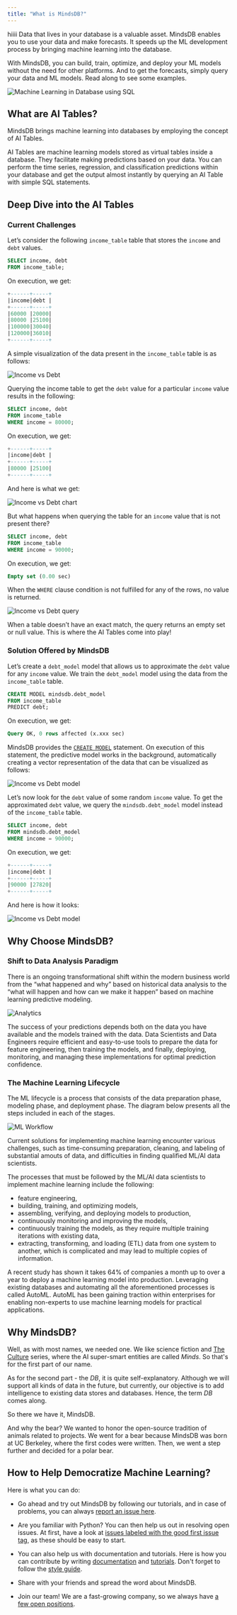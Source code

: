 ```yaml
---
title: "What is MindsDB?"
---
```


hiiii
Data that lives in your database is a valuable asset. MindsDB enables you to use
your data and make forecasts. It speeds up the ML development process by
bringing machine learning into the database.

With MindsDB, you can build, train, optimize, and deploy your ML models without
the need for other platforms. And to get the forecasts, simply query your data
and ML models. Read along to see some examples.

![Machine Learning in Database using SQL](/assets/what_is_mindsdb.png)

## What are AI Tables?

MindsDB brings machine learning into databases by employing the concept of AI
Tables.

AI Tables are machine learning models stored as virtual tables inside a
database. They facilitate making predictions based on your data. You can perform
the time series, regression, and classification predictions within your database
and get the output almost instantly by querying an AI Table with simple SQL
statements.

## Deep Dive into the AI Tables

### Current Challenges

Let’s consider the following `income_table` table that stores the `income` and
`debt` values.

```sql
SELECT income, debt
FROM income_table;
```

On execution, we get:

```sql
+------+-----+
|income|debt |
+------+-----+
|60000 |20000|
|80000 |25100|
|100000|30040|
|120000|36010|
+------+-----+
```

A simple visualization of the data present in the `income_table` table is as
follows:

![Income vs Debt](/assets/sql/income_vs_debt.png)

Querying the income table to get the `debt` value for a particular `income`
value results in the following:

```sql
SELECT income, debt
FROM income_table
WHERE income = 80000;
```

On execution, we get:

```sql
+------+-----+
|income|debt |
+------+-----+
|80000 |25100|
+------+-----+
```

And here is what we get:

![Income vs Debt chart](/assets/sql/income_vs_debt_known_value.png)

But what happens when querying the table for an `income` value that is not
present there?

```sql
SELECT income, debt
FROM income_table
WHERE income = 90000;
```

On execution, we get:

```sql
Empty set (0.00 sec)
```

When the `WHERE` clause condition is not fulfilled for any of the rows, no
value is returned.

![Income vs Debt query](/assets/sql/income_vs_debt_unknown_value.png)

When a table doesn’t have an exact match, the query returns an empty set or null
value. This is where the AI Tables come into play!

### Solution Offered by MindsDB

Let’s create a `debt_model` model that allows us to approximate the `debt` value
for any `income` value. We train the `debt_model` model using the data from the
`income_table` table.

```sql
CREATE MODEL mindsdb.debt_model
FROM income_table
PREDICT debt;
```

On execution, we get:

```sql
Query OK, 0 rows affected (x.xxx sec)
```

MindsDB provides the [`CREATE MODEL`](/sql/create/predictor/)
statement. On execution of this statement, the predictive model works in the
background, automatically creating a vector representation of the data that can
be visualized as follows:

![Income vs Debt model](/assets/sql/income_vs_debt_predictor.png)

Let’s now look for the `debt` value of some random `income` value. To get the
approximated `debt` value, we query the `mindsdb.debt_model` model instead
of the `income_table` table.

```sql
SELECT income, debt
FROM mindsdb.debt_model
WHERE income = 90000;
```

On execution, we get:

```sql
+------+-----+
|income|debt |
+------+-----+
|90000 |27820|
+------+-----+
```

And here is how it looks:

![Income vs Debt model](/assets/sql/income_vs_debt_prediction.png)

## Why Choose MindsDB?

### Shift to Data Analysis Paradigm

There is an ongoing transformational shift within the modern business world from
the “what happened and why” based on historical data analysis to the “what will
happen and how can we make it happen” based on machine learning predictive
modeling.

![Analytics](/assets/sql/analytics_shift.png)

The success of your predictions depends both on the data you have available and
the models trained with the data. Data Scientists and Data Engineers require
efficient and easy-to-use tools to prepare the data for feature engineering,
then training the models, and finally, deploying, monitoring, and managing these
implementations for optimal prediction confidence.

### The Machine Learning Lifecycle

The ML lifecycle is a process that consists of the data preparation phase,
modeling phase, and deployment phase. The diagram below presents all the steps
included in each of the stages.

![ML Workflow](/assets/sql/machine_learning_lifecycle.png)

Current solutions for implementing machine learning encounter various
challenges, such as time-consuming preparation, cleaning, and labeling of
substantial amouts of data, and difficulties in finding qualified ML/AI data
scientists.

The processes that must be followed by the ML/AI data scientists to implement
machine learning include the following:

- feature engineering,
- building, training, and optimizing models,
- assembling, verifying, and deploying models to production,
- continuously monitoring and improving the models,
- continuously training the models, as they require multiple training iterations
  with existing data,
- extracting, transforming, and loading (ETL) data from one system to another,
  which is complicated and may lead to multiple copies of information.

A recent study has shown it takes 64% of companies a month up to over a year to
deploy a machine learning model into production. Leveraging existing databases
and automating all the aforementioned processes is called AutoML. AutoML has
been gaining traction within enterprises for enabling non-experts to use machine
learning models for practical applications.

## Why MindsDB?

Well, as with most names, we needed one. We like science fiction and
[The Culture](<https://en.wikipedia.org/wiki/The_Culture_(series)>) series,
where the AI super-smart entities are called _Minds_. So that's for the first
part of our name.

As for the second part - the _DB_, it is quite self-explanatory. Although we
will support all kinds of data in the future, but currently, our objective is to
add intelligence to existing data stores and databases. Hence, the term _DB_
comes along.

So there we have it, MindsDB.

And why the bear? We wanted to honor the open-source tradition of animals
related to projects. We went for a bear because MindsDB was born at UC Berkeley,
where the first codes were written. Then, we went a step further and decided for
a polar bear.

## How to Help Democratize Machine Learning?

Here is what you can do:

- Go ahead and try out MindsDB by following our tutorials, and in case of
  problems, you can always
  [report an issue here](https://github.com/mindsdb/mindsdb/issues/new/choose).

- Are you familiar with Python? You can then help us out in resolving open
  issues. At first, have a look at
  [issues labeled with the good first issue tag](https://github.com/mindsdb/mindsdb/issues?q=is%3Aissue+is%3Aopen+label%3A%22good+first+issue%22),
  as these should be easy to start.

- You can also help us with documentation and tutorials. Here is how you can
  contribute by writing
  [documentation](/contribute/docs/) and
  [tutorials](/sql/tutorials/home-rentals/). Don't
  forget to follow the [style guide](/docs-rules/).

- Share with your friends and spread the word about MindsDB.

- Join our team! We are a fast-growing company, so we always have
  [a few open positions](https://mindsdb.com/careers/).

